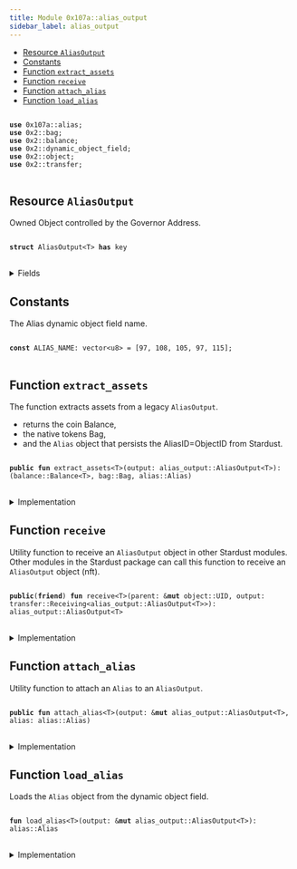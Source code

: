 ```yaml
---
title: Module 0x107a::alias_output
sidebar_label: alias_output
---
```


<Link id="0x107a_alias_output"/>


-  [Resource `AliasOutput`](#0x107a_alias_output_AliasOutput)
-  [Constants](#@Constants_0)
-  [Function `extract_assets`](#0x107a_alias_output_extract_assets)
-  [Function `receive`](#0x107a_alias_output_receive)
-  [Function `attach_alias`](#0x107a_alias_output_attach_alias)
-  [Function `load_alias`](#0x107a_alias_output_load_alias)


<pre>
<code>
<b>use</b> <Link to="alias#0x107a_alias">0x107a::alias</Link>;
<b>use</b> <Link to="../iota-framework/bag#0x2_bag">0x2::bag</Link>;
<b>use</b> <Link to="../iota-framework/balance#0x2_balance">0x2::balance</Link>;
<b>use</b> <Link to="../iota-framework/dynamic_object_field#0x2_dynamic_object_field">0x2::dynamic_object_field</Link>;
<b>use</b> <Link to="../iota-framework/object#0x2_object">0x2::object</Link>;
<b>use</b> <Link to="../iota-framework/transfer#0x2_transfer">0x2::transfer</Link>;
</code>
</pre>



<Link id="0x107a_alias_output_AliasOutput"></Link>

## Resource `AliasOutput`

Owned Object controlled by the Governor Address.


<pre>
<code>
<b>struct</b> <Link to="alias_output#0x107a_alias_output_AliasOutput">AliasOutput</Link>&lt;T&gt; <b>has</b> key
</code>
</pre>



<details>
<summary>Fields</summary>


<dl>
<dt>
<code>id: <Link to="../iota-framework/object#0x2_object_UID">object::UID</Link></code>
</dt>
<dd>
 This is a "random" UID, not the AliasID from Stardust.
</dd>
<dt>
<code><Link to="../iota-framework/balance#0x2_balance">balance</Link>: <Link to="../iota-framework/balance#0x2_balance_Balance">balance::Balance</Link>&lt;T&gt;</code>
</dt>
<dd>
 The amount of coins held by the output.
</dd>
<dt>
<code>native_tokens: <Link to="../iota-framework/bag#0x2_bag_Bag">bag::Bag</Link></code>
</dt>
<dd>
 The <code>Bag</code> holds native tokens, key-ed by the stringified type of the asset.
 Example: key: "0xabcded::soon::SOON", value: `Balance<0xabcded::soon::SOON>`.
</dd>
</dl>


</details>

<Link id="@Constants_0"></Link>

## Constants


<Link id="0x107a_alias_output_ALIAS_NAME"></Link>

The Alias dynamic object field name.


<pre>
<code>
<b>const</b> <Link to="alias_output#0x107a_alias_output_ALIAS_NAME">ALIAS_NAME</Link>: <Link to="../move-stdlib/vector#0x1_vector">vector</Link>&lt;u8&gt; = [97, 108, 105, 97, 115];
</code>
</pre>



<Link id="0x107a_alias_output_extract_assets"></Link>

## Function `extract_assets`

The function extracts assets from a legacy <code><Link to="alias_output#0x107a_alias_output_AliasOutput">AliasOutput</Link></code>.
- returns the coin Balance,
- the native tokens Bag,
- and the <code>Alias</code> object that persists the AliasID=ObjectID from Stardust.


<pre>
<code>
<b>public</b> <b>fun</b> <Link to="alias_output#0x107a_alias_output_extract_assets">extract_assets</Link>&lt;T&gt;(output: <Link to="alias_output#0x107a_alias_output_AliasOutput">alias_output::AliasOutput</Link>&lt;T&gt;): (<Link to="../iota-framework/balance#0x2_balance_Balance">balance::Balance</Link>&lt;T&gt;, <Link to="../iota-framework/bag#0x2_bag_Bag">bag::Bag</Link>, <Link to="alias#0x107a_alias_Alias">alias::Alias</Link>)
</code>
</pre>



<details>
<summary>Implementation</summary>


<pre>
<code>
<b>public</b> <b>fun</b> <Link to="alias_output#0x107a_alias_output_extract_assets">extract_assets</Link>&lt;T&gt;(<b>mut</b> output: <Link to="alias_output#0x107a_alias_output_AliasOutput">AliasOutput</Link>&lt;T&gt;): (Balance&lt;T&gt;, Bag, Alias) \{
    // Load the related <Link to="alias#0x107a_alias">alias</Link> <Link to="../iota-framework/object#0x2_object">object</Link>.
    <b>let</b> <Link to="alias#0x107a_alias">alias</Link> = <Link to="alias_output#0x107a_alias_output_load_alias">load_alias</Link>(&<b>mut</b> output);

    // Unpack the output into its basic part.
    <b>let</b> <Link to="alias_output#0x107a_alias_output_AliasOutput">AliasOutput</Link> \{
        id,
        <Link to="../iota-framework/balance#0x2_balance">balance</Link>,
        native_tokens
    } = output;

    // Delete the output.
    <Link to="../iota-framework/object#0x2_object_delete">object::delete</Link>(id);

    (<Link to="../iota-framework/balance#0x2_balance">balance</Link>, native_tokens, <Link to="alias#0x107a_alias">alias</Link>)
}
</code>
</pre>



</details>

<Link id="0x107a_alias_output_receive"></Link>

## Function `receive`

Utility function to receive an <code><Link to="alias_output#0x107a_alias_output_AliasOutput">AliasOutput</Link></code> object in other Stardust modules.
Other modules in the Stardust package can call this function to receive an <code><Link to="alias_output#0x107a_alias_output_AliasOutput">AliasOutput</Link></code> object (nft).


<pre>
<code>
<b>public</b>(<b>friend</b>) <b>fun</b> <Link to="alias_output#0x107a_alias_output_receive">receive</Link>&lt;T&gt;(parent: &<b>mut</b> <Link to="../iota-framework/object#0x2_object_UID">object::UID</Link>, output: <Link to="../iota-framework/transfer#0x2_transfer_Receiving">transfer::Receiving</Link>&lt;<Link to="alias_output#0x107a_alias_output_AliasOutput">alias_output::AliasOutput</Link>&lt;T&gt;&gt;): <Link to="alias_output#0x107a_alias_output_AliasOutput">alias_output::AliasOutput</Link>&lt;T&gt;
</code>
</pre>



<details>
<summary>Implementation</summary>


<pre>
<code>
<b>public</b>(<Link to="../iota-framework/package#0x2_package">package</Link>) <b>fun</b> <Link to="alias_output#0x107a_alias_output_receive">receive</Link>&lt;T&gt;(parent: &<b>mut</b> UID, output: Receiving&lt;<Link to="alias_output#0x107a_alias_output_AliasOutput">AliasOutput</Link>&lt;T&gt;&gt;) : <Link to="alias_output#0x107a_alias_output_AliasOutput">AliasOutput</Link>&lt;T&gt; \{
    <Link to="../iota-framework/transfer#0x2_transfer_receive">transfer::receive</Link>(parent, output)
}
</code>
</pre>



</details>

<Link id="0x107a_alias_output_attach_alias"></Link>

## Function `attach_alias`

Utility function to attach an <code>Alias</code> to an <code><Link to="alias_output#0x107a_alias_output_AliasOutput">AliasOutput</Link></code>.


<pre>
<code>
<b>public</b> <b>fun</b> <Link to="alias_output#0x107a_alias_output_attach_alias">attach_alias</Link>&lt;T&gt;(output: &<b>mut</b> <Link to="alias_output#0x107a_alias_output_AliasOutput">alias_output::AliasOutput</Link>&lt;T&gt;, <Link to="alias#0x107a_alias">alias</Link>: <Link to="alias#0x107a_alias_Alias">alias::Alias</Link>)
</code>
</pre>



<details>
<summary>Implementation</summary>


<pre>
<code>
<b>public</b> <b>fun</b> <Link to="alias_output#0x107a_alias_output_attach_alias">attach_alias</Link>&lt;T&gt;(output: &<b>mut</b> <Link to="alias_output#0x107a_alias_output_AliasOutput">AliasOutput</Link>&lt;T&gt;, <Link to="alias#0x107a_alias">alias</Link>: Alias) \{
    <Link to="../iota-framework/dynamic_object_field#0x2_dynamic_object_field_add">dynamic_object_field::add</Link>(&<b>mut</b> output.id, <Link to="alias_output#0x107a_alias_output_ALIAS_NAME">ALIAS_NAME</Link>, <Link to="alias#0x107a_alias">alias</Link>)
}
</code>
</pre>



</details>

<Link id="0x107a_alias_output_load_alias"></Link>

## Function `load_alias`

Loads the <code>Alias</code> object from the dynamic object field.


<pre>
<code>
<b>fun</b> <Link to="alias_output#0x107a_alias_output_load_alias">load_alias</Link>&lt;T&gt;(output: &<b>mut</b> <Link to="alias_output#0x107a_alias_output_AliasOutput">alias_output::AliasOutput</Link>&lt;T&gt;): <Link to="alias#0x107a_alias_Alias">alias::Alias</Link>
</code>
</pre>



<details>
<summary>Implementation</summary>


<pre>
<code>
<b>fun</b> <Link to="alias_output#0x107a_alias_output_load_alias">load_alias</Link>&lt;T&gt;(output: &<b>mut</b> <Link to="alias_output#0x107a_alias_output_AliasOutput">AliasOutput</Link>&lt;T&gt;): Alias \{
    <Link to="../iota-framework/dynamic_object_field#0x2_dynamic_object_field_remove">dynamic_object_field::remove</Link>(&<b>mut</b> output.id, <Link to="alias_output#0x107a_alias_output_ALIAS_NAME">ALIAS_NAME</Link>)
}
</code>
</pre>



</details>
